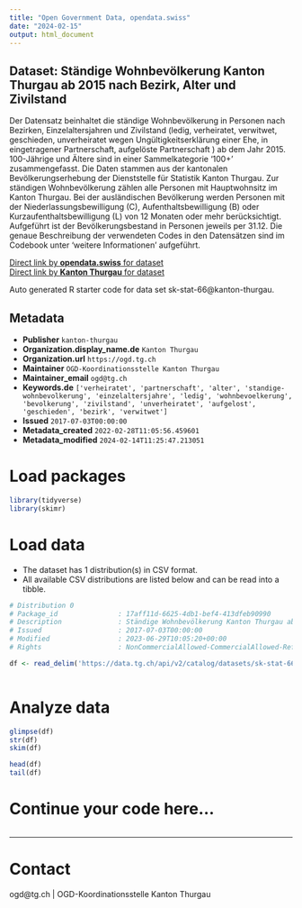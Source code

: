 ```yaml
---
title: "Open Government Data, opendata.swiss"
date: "2024-02-15"
output: html_document
---
```


## Dataset: Ständige Wohnbevölkerung Kanton Thurgau ab 2015 nach Bezirk, Alter und Zivilstand

Der Datensatz beinhaltet die ständige Wohnbevölkerung in Personen nach Bezirken, Einzelaltersjahren und Zivilstand (ledig, verheiratet, verwitwet, geschieden, unverheiratet wegen Ungültigkeitserklärung einer Ehe, in eingetragener Partnerschaft, aufgelöste Partnerschaft ) ab dem Jahr 2015. 100-Jährige und Ältere sind in einer Sammelkategorie '100+' zusammengefasst.
Die Daten stammen aus der kantonalen Bevölkerungserhebung der Dienststelle für Statistik Kanton Thurgau. Zur ständigen Wohnbevölkerung zählen alle Personen mit Hauptwohnsitz im Kanton Thurgau. Bei der ausländischen Bevölkerung werden Personen mit der Niederlassungsbewilligung (C), Aufenthaltsbewilligung (B) oder Kurzaufenthaltsbewilligung (L) von 12 Monaten oder mehr berücksichtigt. Aufgeführt ist der Bevölkerungsbestand in Personen jeweils per 31.12. Die genaue Beschreibung der verwendeten Codes in den Datensätzen sind im Codebook unter 'weitere Informationen' aufgeführt. 

[Direct link by **opendata.swiss** for dataset](https://opendata.swiss/de/dataset/standige-wohnbevolkerung-kanton-thurgau-ab-2015-nach-bezirk-alter-und-zivilstand)<br>
[Direct link by **Kanton Thurgau** for dataset](https://data.tg.ch/explore/dataset/sk-stat-66/)

Auto generated R starter code for data set sk-stat-66@kanton-thurgau.

## Metadata

- **Publisher** `kanton-thurgau`
- **Organization.display_name.de** `Kanton Thurgau`
- **Organization.url** `https://ogd.tg.ch`
- **Maintainer** `OGD-Koordinationsstelle Kanton Thurgau`
- **Maintainer_email** `ogd@tg.ch`
- **Keywords.de** `['verheiratet', 'partnerschaft', 'alter', 'standige-wohnbevolkerung', 'einzelaltersjahre', 'ledig', 'wohnbevoelkerung', 'bevolkerung', 'zivilstand', 'unverheiratet', 'aufgelost', 'geschieden', 'bezirk', 'verwitwet']`
- **Issued** `2017-07-03T00:00:00`
- **Metadata_created** `2022-02-28T11:05:56.459601`
- **Metadata_modified** `2024-02-14T11:25:47.213051`


# Load packages

```r

library(tidyverse)
library(skimr)

```

# Load data

-   The dataset has 1 distribution(s) in CSV format.
-   All available CSV distributions are listed below and can be read into a tibble.

```r

# Distribution 0
# Package_id               : 17aff11d-6625-4db1-bef4-413dfeb90990
# Description              : Ständige Wohnbevölkerung Kanton Thurgau ab 2015 nach Bezirk, Alter und Zivilstand (csv)
# Issued                   : 2017-07-03T00:00:00
# Modified                 : 2023-06-29T10:05:20+00:00
# Rights                   : NonCommercialAllowed-CommercialAllowed-ReferenceRequired

df <- read_delim('https://data.tg.ch/api/v2/catalog/datasets/sk-stat-66/exports/csv')



```

# Analyze data

```r

glimpse(df)
str(df)
skim(df)

head(df)
tail(df)

```

# Continue your code here...

```r

```

------------------------------------------------------------------------

# Contact

ogd@tg.ch | OGD-Koordinationsstelle Kanton Thurgau
